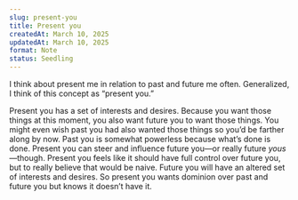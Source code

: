 ```yaml
---
slug: present-you
title: Present you
createdAt: March 10, 2025
updatedAt: March 10, 2025
format: Note
status: Seedling
---
```


I think about present me in relation to past and future me often. Generalized, I think of this concept as “present you.”

Present you has a set of interests and desires. Because you want those things at this moment, you also want future you to want those things. You might even wish past you had also wanted those things so you’d be farther along by now. Past you is somewhat powerless because what’s done is done. Present you can steer and influence future you—or really future _yous_—though. Present you feels like it should have full control over future you, but to really believe that would be naive. Future you will have an altered set of interests and desires. So present you wants dominion over past and future you but knows it doesn’t have it.
